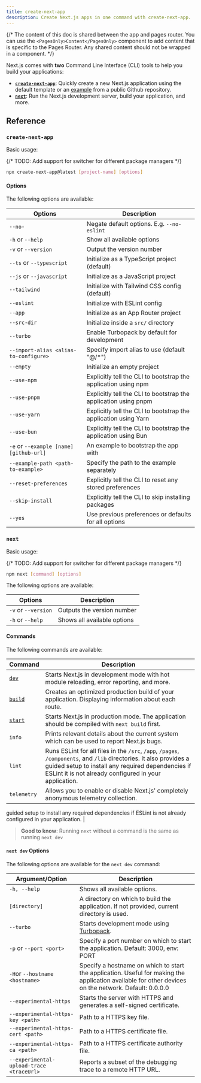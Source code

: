 ```yaml
---
title: create-next-app
description: Create Next.js apps in one command with create-next-app.
---
```


{/* The content of this doc is shared between the app and pages router. You can use the `<PagesOnly>Content</PagesOnly>` component to add content that is specific to the Pages Router. Any shared content should not be wrapped in a component. */}

Next.js comes with **two** Command Line Interface (CLI) tools to help you build your applications:

- **[`create-next-app`](#create-next-app)**: Quickly create a new Next.js application using the default template or an [example](https://github.com/vercel/next.js/tree/canary/examples) from a public Github repository.
- **[`next`](#next)**: Run the Next.js development server, build your application, and more.

## Reference

### `create-next-app`

Basic usage:

{/* TODO: Add support for switcher for different package managers */}

```bash filename="Terminal"
npx create-next-app@latest [project-name] [options]
```

#### Options

The following options are available:

| Options                                 | Description                                                     |
| --------------------------------------- | --------------------------------------------------------------- |
| `--no-`                                 | Negate default options. E.g. `--no-eslint`                      |
| `-h` or `--help`                        | Show all available options                                      |
| `-v` or `--version`                     | Output the version number                                       |
| `--ts` or `--typescript`                | Initialize as a TypeScript project (default)                    |
| `--js` or `--javascript`                | Initialize as a JavaScript project                              |
| `--tailwind`                            | Initialize with Tailwind CSS config (default)                   |
| `--eslint`                              | Initialize with ESLint config                                   |
| `--app`                                 | Initialize as an App Router project                             |
| `--src-dir`                             | Initialize inside a `src/` directory                            |
| `--turbo`                               | Enable Turbopack by default for development                     |
| `--import-alias <alias-to-configure>`   | Specify import alias to use (default "@/\*")                    |
| `--empty`                               | Initialize an empty project                                     |
| `--use-npm`                             | Explicitly tell the CLI to bootstrap the application using npm  |
| `--use-pnpm`                            | Explicitly tell the CLI to bootstrap the application using pnpm |
| `--use-yarn`                            | Explicitly tell the CLI to bootstrap the application using Yarn |
| `--use-bun`                             | Explicitly tell the CLI to bootstrap the application using Bun  |
| `-e` or `--example [name] [github-url]` | An example to bootstrap the app with                            |
| `--example-path <path-to-example>`      | Specify the path to the example separately                      |
| `--reset-preferences`                   | Explicitly tell the CLI to reset any stored preferences         |
| `--skip-install`                        | Explicitly tell the CLI to skip installing packages             |
| `--yes`                                 | Use previous preferences or defaults for all options            |

### `next`

Basic usage:

{/* TODO: Add support for switcher for different package managers */}

```bash filename="Terminal"
npm next [command] [options]
```

The following options are available:

| Options             | Description                 |
| ------------------- | --------------------------- |
| `-v` or `--version` | Outputs the version number  |
| `-h` or `--help`    | Shows all available options |

#### Commands

The following commands are available:

| Command                   | Description                                                                                                                                                                                                                        |
| ------------------------- | ---------------------------------------------------------------------------------------------------------------------------------------------------------------------------------------------------------------------------------- |
| [`dev`](#dev-options)     | Starts Next.js in development mode with hot module reloading, error reporting, and more.                                                                                                                                           |
| [`build`](#build-options) | Creates an optimized production build of your application. Displaying information about each route.                                                                                                                                |
| [`start`](#start-options) | Starts Next.js in production mode. The application should be compiled with `next build` first.                                                                                                                                     |
| `info`                    | Prints relevant details about the current system which can be used to report Next.js bugs.                                                                                                                                         |
| `lint`                    | Runs ESLint for all files in the `/src`, `/app`, `/pages`, `/components`, and `/lib` directories. It also provides a guided setup to install any required dependencies if ESLint it is not already configured in your application. |
| `telemetry`               | Allows you to enable or disable Next.js' completely anonymous telemetry collection.                                                                                                                                                |

guided setup to install any required dependencies if ESLint
is not already configured in your application. |

> **Good to know**: Running `next` without a command is the same as running `next dev`

#### `next dev` Options

The following options are available for the `next dev` command:

| Argument/Option                          | Description                                                                                                                                          |
| ---------------------------------------- | ---------------------------------------------------------------------------------------------------------------------------------------------------- |
| `-h, --help`                             | Shows all available options.                                                                                                                         |
| `[directory]`                            | A directory on which to build the application. If not provided, current directory is used.                                                           |
| `--turbo`                                | Starts development mode using [Turbopack](https://nextjs.org/docs/architecture/turbopack).                                                           |
| `-p` or `--port <port>`                  | Specify a port number on which to start the application. Default: 3000, env: PORT                                                                    |
| `-H`or `--hostname <hostname>`           | Specify a hostname on which to start the application. Useful for making the application available for other devices on the network. Default: 0.0.0.0 |
| `--experimental-https`                   | Starts the server with HTTPS and generates a self-signed certificate.                                                                                |
| `--experimental-https-key <path>`        | Path to a HTTPS key file.                                                                                                                            |
| `--experimental-https-cert <path>`       | Path to a HTTPS certificate file.                                                                                                                    |
| `--experimental-https-ca <path>`         | Path to a HTTPS certificate authority file.                                                                                                          |
| `--experimental-upload-trace <traceUrl>` | Reports a subset of the debugging trace to a remote HTTP URL.                                                                                        |
